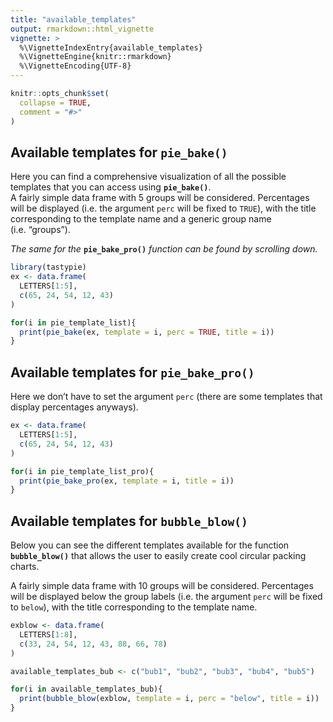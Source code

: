 ```yaml
---
title: "available_templates"
output: rmarkdown::html_vignette
vignette: >
  %\VignetteIndexEntry{available_templates}
  %\VignetteEngine{knitr::rmarkdown}
  %\VignetteEncoding{UTF-8}
---
```


```r
knitr::opts_chunk$set(
  collapse = TRUE,
  comment = "#>"
)
```

## Available templates for **`pie_bake()`**

Here you can find a comprehensive visualization of all the possible templates that you can access using **`pie_bake()`**.  
A fairly simple data frame with 5 groups will be considered. Percentages will be displayed (i.e. the argument `perc` will be fixed to `TRUE`), with the title corresponding to the template name and a generic group name (i.e. "groups").

*The same for the* **`pie_bake_pro()`** *function can be found by scrolling down.*

```r
library(tastypie)
ex <- data.frame(
  LETTERS[1:5],
  c(65, 24, 54, 12, 43)
)

for(i in pie_template_list){
  print(pie_bake(ex, template = i, perc = TRUE, title = i))
}
```


## Available templates for **`pie_bake_pro()`**

Here we don't have to set the argument `perc` (there are some templates that display percentages anyways).

```r
ex <- data.frame(
  LETTERS[1:5],
  c(65, 24, 54, 12, 43)
)

for(i in pie_template_list_pro){
  print(pie_bake_pro(ex, template = i, title = i))
}
```

## Available templates for **`bubble_blow()`**

Below you can see the different templates available for the function **`bubble_blow()`** that allows the user to easily create cool circular packing charts.  
  

A fairly simple data frame with 10 groups will be considered. Percentages will be displayed below the group labels (i.e. the argument `perc` will be fixed to `below`), with the title corresponding to the template name.


```r
exblow <- data.frame(
  LETTERS[1:8],
  c(33, 24, 54, 12, 43, 88, 66, 78)
)

available_templates_bub <- c("bub1", "bub2", "bub3", "bub4", "bub5")

for(i in available_templates_bub){
  print(bubble_blow(exblow, template = i, perc = "below", title = i))
}
```
